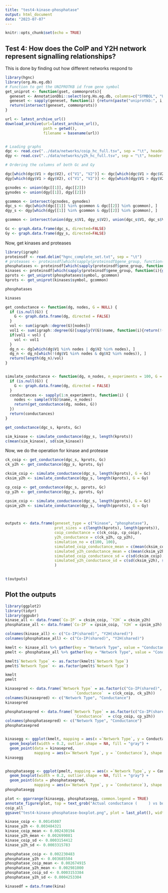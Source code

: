 ```yaml
---
title: "test4-kinase-phosphatase"
output: html_document
date: "2023-07-07"
---
```


```r
knitr::opts_chunk$set(echo = TRUE)
```


## Test 4: How does the CoIP and Y2H network represent signalling relationships?

This is done by finding out how different networks respond to 

```r
library(hgnc)
library(org.Hs.eg.db)
# Function to get the UNIPROTKB id from gene symbol
get_uniprot <- function(gset, commonprots){
  geneset <- AnnotationDbi::select(org.Hs.eg.db, columns=c("SYMBOL", "UNIPROT"), keys=gset, keytype="SYMBOL")$UNIPROT
  geneset <- sapply(geneset, function(i) {return(paste("uniprotkb:", i, sep=""))})
  return(intersect(geneset, commonprots))
}

url <- latest_archive_url()
download_archive(url=latest_archive_url(),
                 path = getwd(),
                 filename = basename(url))


# Loading graphs
dgc <- read.csv("../data/networks/coip_hc_full.tsv", sep = "\t", header = FALSE)
dgy <- read.csv("../data/networks/y2h_hc_full.tsv", sep = "\t", header = FALSE)

# Ordering the columns of both Gc and Gy

dgc[which(dgc$V1 > dgc$V2), c("V1", "V2")] <- dgc[which(dgc$V1 > dgc$V2), c("V2", "V1")]
dgy[which(dgy$V1 > dgy$V2), c("V1", "V2")] <- dgy[which(dgy$V1 > dgy$V2), c("V2", "V1")]

gcnodes <- union(dgc[[1]], dgc[[2]])
gynodes <- union(dgy[[1]], dgy[[2]])

gcommon <- intersect(gcnodes, gynodes)
dgc_s <- dgc[which(dgc[[1]] %in% gcommon & dgc[[2]] %in% gcommon), ]
dgy_s <- dgy[which(dgy[[1]] %in% gcommon & dgy[[2]] %in% gcommon), ]

gcommon <- intersect(union(dgy_s$V1, dgy_s$V2), union(dgc_s$V1, dgc_s$V2))

Gc <- graph.data.frame(dgc_s, directed=FALSE)
Gy <- graph.data.frame(dgy_s, directed=FALSE)
```


Now, get kinases and proteases

```r
library(igraph)
proteinsdf <- read.delim("hgnc_complete_set.txt", sep = "\t")
# proteases <- proteinsdf[which(sapply(proteinsdf$gene_group, function(i){grepl("protease", i, fixed = TRUE)})), ]
phosphatases <- proteinsdf[which(sapply(proteinsdf$gene_group, function(i){grepl("phosphatase", i, fixed = TRUE)})), ]
kinases <- proteinsdf[which(sapply(proteinsdf$gene_group, function(i){grepl("kinase", i, fixed = TRUE)})), ]
pprots <- get_uniprot(phosphatases$symbol, gcommon)
kprots <- get_uniprot(kinases$symbol, gcommon)

phosphatases

kinases

get_conductance <- function(dg, nodes, G = NULL) {
  if (is.null(G)) {
    G <- graph.data.frame(dg, directed = FALSE)
  }
  vol <- sum(igraph::degree(G)[nodes])
  vol1 <- sum(igraph::degree(G)[sapply(V(G)$name, function(i){return(!(i %in% nodes))})])
  if(vol1 < vol) {
    vol <- vol1
  }
  dg_n <- dg[which(dg$V1 %in% nodes | dg$V2 %in% nodes), ]
  dg_n <- dg_n[which(!(dg$V1 %in% nodes & dg$V2 %in% nodes)), ]
  return(length(dg_n)/vol)
}


simulate_conductance <- function(dg, n_nodes, n_experiments = 100, G = NULL) {
  if (is.null(G)) {
    G <- graph.data.frame(dg, directed = FALSE)
  }
  conductances <- sapply(1:n_experiments, function(i) {
    nodes <- sample(V(G)$name, n_nodes)
    return(get_conductance(dg, nodes, G))
  })
  return(conductances)
}

get_conductance(dgc_s, kprots, Gc)

sim_kinase <- simulate_conductance(dgy_s, length(kprots))
c(mean(sim_kinase), sd(sim_kinase))


```

Now, we do the operation for kinase and protease
```r
ck_coip <- get_conductance(dgc_s, kprots, Gc)
ck_y2h <- get_conductance(dgy_s, kprots, Gy)

cksim_coip <- simulate_conductance(dgc_s, length(kprots), G = Gc)
cksim_y2h <- simulate_conductance(dgy_s, length(kprots), G = Gy)

cp_coip <- get_conductance(dgc_s, pprots, Gc)
cp_y2h <- get_conductance(dgy_s, pprots, Gy)

cpsim_coip <- simulate_conductance(dgc_s, length(pprots), G = Gc)
cpsim_y2h <- simulate_conductance(dgy_s, length(pprots), G = Gy)



outputs <- data.frame(geneset_type = c("kinase", "phosphatase"),
                      prot_sizes = c(length(kprots), length(pprots)),
                      coip_conductance = c(ck_coip, cp_coip),
                      y2h_conductance = c(ck_y2h, cp_y2h),
                      simulation_no = c(100, 100),
                      simulated_coip_conductance_mean = c(mean(cksim_coip), mean(cpsim_coip)),
                      simulated_y2h_conductance_mean = c(mean(cksim_y2h), mean(cpsim_y2h)),
                      simulated_coip_conductance_sd = c(sd(cksim_coip), sd(cpsim_coip)),
                      simulated_y2h_conductance_sd = c(sd(cksim_y2h), sd(cpsim_y2h))
                      )
                      

t(outputs)
```


## Plot the outputs
```r
library(ggplot2)
library(tidyr)
library(ggpubr)
kinase_all <- data.frame(`Co-IP` = cksim_coip, `Y2H` = cksim_y2h)
phosphatase_all <- data.frame(`Co-IP` = cpsim_coip, `Y2H` = cpsim_y2h)

colnames(kinase_all) <- c("Co-IP(shared)", "Y2H(shared)")
colnames(phosphatase_all) <- c("Co-IP(shared)", "Y2H(shared)")

kmelt <- kinase_all %>% gather(key = "Network Type", value = "Conductance")
pmelt <- phosphatase_all %>% gather(key = "Network Type", value = "Conductance")

kmelt$`Network Type` <- as.factor(kmelt$`Network Type`)
pmelt$`Network Type` <- as.factor(pmelt$`Network Type`)

kmelt
pmelt

kinasepred <- data.frame(`Network Type` = as.factor(c("Co-IP(shared)", "Y2H(shared)")),
                               `Conductance`  = c(ck_coip, ck_y2h))
colnames(kinasepred) <- c("Network Type", "Conductance")
kinasepred

phosphatasepred <- data.frame(`Network Type` = as.factor(c("Co-IP(shared)", "Y2H(shared)")),
                               `Conductance`  = c(cp_coip, cp_y2h))
colnames(phosphatasepred) <- c("Network Type", "Conductance")
phosphatasepred


kinasegg <- ggplot(kmelt, mapping = aes(x =`Network Type`, y = Conductance)) +
  geom_boxplot(width = 0.2, outlier.shape = NA, fill = "gray") +
  geom_point(data = kinasepred,
             mapping = aes(x=`Network Type`, y = `Conductance`), shape = 17, size = 7) + ggtitle("Kinase") + theme(text = element_text(size = 20), plot.title = element_text(hjust = 0.5))
kinasegg  


phosphatasegg <- ggplot(pmelt, mapping = aes(x =`Network Type`, y = Conductance)) +
  geom_boxplot(width = 0.2, outlier.shape = NA, fill = "gray") +
  geom_point(data = phosphatasepred,
             mapping = aes(x=`Network Type`, y = `Conductance`), shape = 17, size = 7) + ggtitle("Phosphatase") + theme(text = element_text(size = 20), plot.title = element_text(hjust = 0.5)) 
phosphatasegg

plot <- ggarrange(kinasegg, phosphatasegg, common.legend = TRUE)
annotate_figure(plot, top = text_grob("Actual conductance (     ) vs boostrap baseline (boxplot)", size = 25))
coip_all
ggsave("test4-kinase-phosphatase-boxplot.png", plot = last_plot(), width = 12, height = 5)
```


```r
kinase_coip <- 0.00145087
kinase_y2h <- 0.003484321
kinase_coip_mean <- 0.002430194
kinase_y2h_mean <- 0.002699081
kinase_coip_sd <- 0.0003154412
kinase_y2h_sd <- 0.0003315783

phosphatase_coip <- 0.002230483
phosphatase_y2h <- 0.003685504
phosphatase_coip_mean <- 0.002674915
phosphatase_y2h_mean <- 0.002981000
phosphatase_coip_sd <- 0.0003153384
phosphatase_y2h_sd <- 0.0004253304

kinasedf = data.frame(kina)
```


